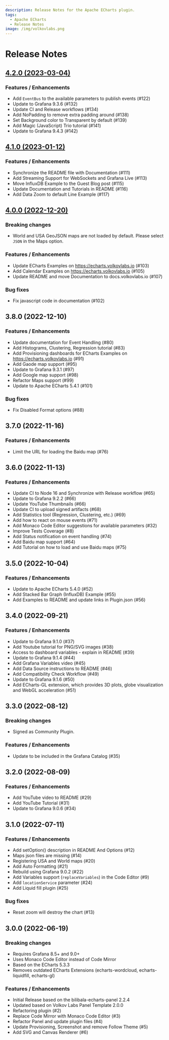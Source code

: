 ```yaml
---
description: Release Notes for the Apache ECharts plugin.
tags:
  - Apache ECharts
  - Release Notes
image: /img/volkovlabs.png
---
```


# Release Notes

## [4.2.0 (2023-03-04)](/blog/echarts-panel-4.2.0-20230304/)

### Features / Enhancements

- Add `EventBus` to the available parameters to publish events (#122)
- Update to Grafana 9.3.6 (#132)
- Update CI and Release workflows (#134)
- Add NoPadding to remove extra padding around (#138)
- Set Background color to Transparent by default (#139)
- Add Magic (JavaScript) Trio tutorial (#141)
- Update to Grafana 9.4.3 (#142)

## [4.1.0 (2023-01-12)](/blog/echarts-panel-4.1.0-20230113/)

### Features / Enhancements

- Synchronize the README file with Documentation (#111)
- Add Streaming Support for WebSockets and Grafana Live (#113)
- Move InfluxDB Example to the Guest Blog post (#115)
- Update Documentation and Tutorials in README (#116)
- Add Data Zoom to default Line Example (#117)

## [4.0.0 (2022-12-20)](/blog/echarts-panel-4.0.0-20221220/)

### Breaking changes

- World and USA GeoJSON maps are not loaded by default. Please select `JSON` in the Maps option.

### Features / Enhancements

- Update ECharts Examples on https://echarts.volkovlabs.io (#103)
- Add Calendar Examples on https://echarts.volkovlabs.io (#105)
- Update README and move Documentation to docs.volkovlabs.io (#107)

### Bug fixes

- Fix javascript code in documentation (#102)

## 3.8.0 (2022-12-10)

### Features / Enhancements

- Update documentation for Event Handling (#80)
- Add Histograms, Clustering, Regression tutorial (#83)
- Add Provisioning dashboards for ECharts Examples on https://echarts.volkovlabs.io (#91)
- Add Gaode map support (#95)
- Update to Grafana 9.3.1 (#97)
- Add Google map support (#98)
- Refactor Maps support (#99)
- Update to Apache ECharts 5.4.1 (#101)

### Bug fixes

- Fix Disabled Format options (#88)

## 3.7.0 (2022-11-16)

### Features / Enhancements

- Limit the URL for loading the Baidu map (#76)

## 3.6.0 (2022-11-13)

### Features / Enhancements

- Update CI to Node 16 and Synchronize with Release workflow (#65)
- Update to Grafana 9.2.2 (#66)
- Update YouTube Thumbnails (#66)
- Update CI to upload signed artifacts (#68)
- Add Statistics tool (Regression, Clustering, etc.) (#69)
- Add how to react on mouse events (#71)
- Add Monaco Code Editor suggestions for available parameters (#32)
- Improve Tests Coverage (#8)
- Add Status notification on event handling (#74)
- Add Baidu map support (#64)
- Add Tutorial on how to load and use Baidu maps (#75)

## 3.5.0 (2022-10-04)

### Features / Enhancements

- Update to Apache ECharts 5.4.0 (#52)
- Add Stacked Bar Graph (InfluxDB) Example (#55)
- Add Examples to README and update links in Plugin.json (#56)

## 3.4.0 (2022-09-21)

### Features / Enhancements

- Update to Grafana 9.1.0 (#37)
- Add Youtube tutorial for PNG/SVG images (#38)
- Access to dashboard variables - explain in README (#39)
- Update to Grafana 9.1.4 (#44)
- Add Grafana Variables video (#45)
- Add Data Source instructions to README (#46)
- Add Compatibility Check Workflow (#49)
- Update to Grafana 9.1.6 (#50)
- Add ECharts-GL extension, which provides 3D plots, globe visualization and WebGL acceleration (#51)

## 3.3.0 (2022-08-12)

### Breaking changes

- Signed as Community Plugin.

### Features / Enhancements

- Update to be included in the Grafana Catalog (#35)

## 3.2.0 (2022-08-09)

### Features / Enhancements

- Add YouTube video to README (#29)
- Add YouTube Tutorial (#31)
- Update to Grafana 9.0.6 (#34)

## 3.1.0 (2022-07-11)

### Features / Enhancements

- Add setOption() description in README And Options (#12)
- Maps json files are missing (#14)
- Registering USA and World maps (#20)
- Add Auto Formatting (#21)
- Rebuild using Grafana 9.0.2 (#22)
- Add Variables support (`replaceVariables`) in the Code Editor (#9)
- Add `locationService` parameter (#24)
- Add Liquid fill plugin (#25)

### Bug fixes

- Reset zoom will destroy the chart (#13)

## 3.0.0 (2022-06-19)

### Breaking changes

- Requires Grafana 8.5+ and 9.0+
- Uses Monaco Code Editor instead of Code Mirror
- Based on the ECharts 5.3.3
- Removes outdated ECharts Extensions (echarts-wordcloud, echarts-liquidfill, echarts-gl)

### Features / Enhancements

- Initial Release based on the bilibala-echarts-panel 2.2.4
- Updated based on Volkov Labs Panel Template 2.0.0
- Refactoring plugin (#2)
- Replace Code Mirror with Monaco Code Editor (#3)
- Refactor Panel and update plugin files (#4)
- Update Provisioning, Screenshot and remove Follow Theme (#5)
- Add SVG and Canvas Renderer (#6)
